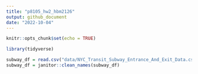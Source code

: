 ```yaml
---
title: "p8105_hw2_hbm2126"
output: github_document
date: "2022-10-04"
---
```


```r
knitr::opts_chunk$set(echo = TRUE)
```

```r
library(tidyverse)
```

```r
subway_df = read.csv("data/NYC_Transit_Subway_Entrance_And_Exit_Data.csv")
subway_df = janitor::clean_names(subway_df)
```

